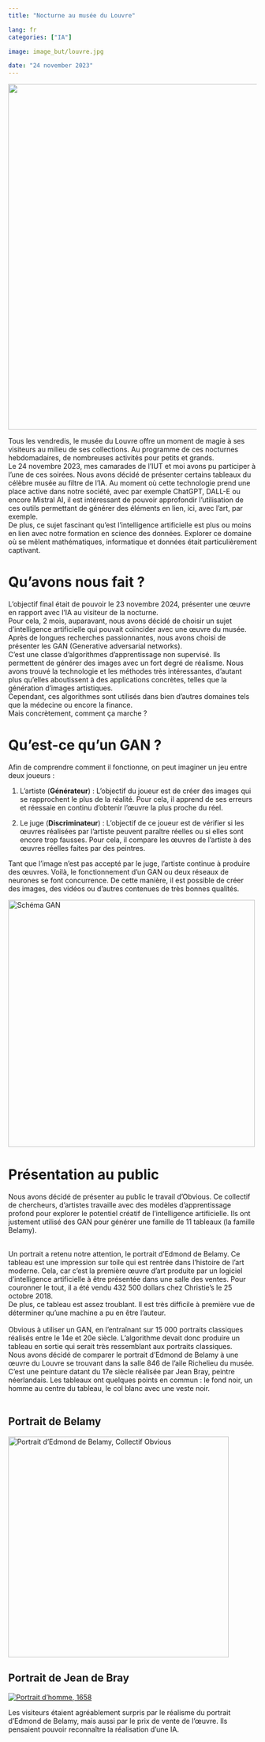 ```yaml
---
title: "Nocturne au musée du Louvre"

lang: fr
categories: ["IA"]

image: image_but/louvre.jpg

date: "24 november 2023"
---
```


![](image_but/louvre.jpg){fig-align="center" width="700"}

Tous les vendredis, le musée du Louvre offre un moment de magie à ses visiteurs au milieu de ses collections. Au programme de ces nocturnes hebdomadaires, de nombreuses activités pour petits et grands.<br> Le 24 novembre 2023, mes camarades de l'IUT et moi avons pu participer à l’une de ces soirées. Nous avons décidé de présenter certains tableaux du célèbre musée au filtre de l'IA. Au moment où cette technologie prend une place active dans notre société, avec par exemple ChatGPT, DALL-E ou encore Mistral AI, il est intéressant de pouvoir approfondir l'utilisation de ces outils permettant de générer des éléments en lien, ici, avec l'art, par exemple.<br> De plus, ce sujet fascinant qu'est l'intelligence artificielle est plus ou moins en lien avec notre formation en science des données. Explorer ce domaine où se mêlent mathématiques, informatique et données était particulièrement captivant.

# Qu'avons nous fait ?

L'objectif final était de pouvoir le 23 novembre 2024, présenter une œuvre en rapport avec l'IA au visiteur de la nocturne.<br> Pour cela, 2 mois, auparavant, nous avons décidé de choisir un sujet d'intelligence artificielle qui pouvait coïncider avec une œuvre du musée.<br> Après de longues recherches passionnantes, nous avons choisi de présenter les GAN (Generative adversarial networks).<br> C'est une classe d'algorithmes d'apprentissage non supervisé. Ils permettent de générer des images avec un fort degré de réalisme. Nous avons trouvé la technologie et les méthodes très intéressantes, d'autant plus qu'elles aboutissent à des applications concrètes, telles que la génération d'images artistiques.<br> Cependant, ces algorithmes sont utilisés dans bien d'autres domaines tels que la médecine ou encore la finance.<br> Mais concrètement, comment ça marche ?

# Qu'est-ce qu'un GAN ?

Afin de comprendre comment il fonctionne, on peut imaginer un jeu entre deux joueurs :

1.  L'artiste (**Générateur**) : L'objectif du joueur est de créer des images qui se rapprochent le plus de la réalité. Pour cela, il apprend de ses erreurs et réessaie en continu d'obtenir l'œuvre la plus proche du réel.

2.  Le juge (**Discriminateur**) : L'objectif de ce joueur est de vérifier si les œuvres réalisées par l'artiste peuvent paraître réelles ou si elles sont encore trop fausses. Pour cela, il compare les œuvres de l'artiste à des œuvres réelles faites par des peintres.

Tant que l'image n'est pas accepté par le juge, l'artiste continue à produire des œuvres. Voilà, le fonctionnement d'un GAN ou deux réseaux de neurones se font concurrence. De cette manière, il est possible de créer des images, des vidéos ou d'autres contenues de très bonnes qualités.

[![Schéma GAN](https://c02.purpledshub.com/uploads/sites/41/2022/10/GANSpreview-tb-f1fb529.jpg?w=1880&webp=1){fig-align="center" width="500"}](https://www.sciencefocus.com/future-technology/how-do-machine-learning-gans-work)

# Présentation au public

Nous avons décidé de présenter au public le travail d'Obvious. Ce collectif de chercheurs, d'artistes travaille avec des modèles d'apprentissage profond pour explorer le potentiel créatif de l'intelligence artificielle. Ils ont justement utilisé des GAN pour générer une famille de 11 tableaux (la famille Belamy). <br><br>

Un portrait a retenu notre attention, le portrait d'Edmond de Belamy. Ce tableau est une impression sur toile qui est rentrée dans l'histoire de l'art moderne. Cela, car c'est la première œuvre d'art produite par un logiciel d'intelligence artificielle à être présentée dans une salle des ventes. Pour couronner le tout, il a été vendu 432 500 dollars chez Christie's le 25 octobre 2018. <br> De plus, ce tableau est assez troublant. Il est très difficile à première vue de déterminer qu'une machine a pu en être l'auteur. <br> <br> Obvious à utiliser un GAN, en l'entraînant sur 15 000 portraits classiques réalisés entre le 14e et 20e siècle. L'algorithme devait donc produire un tableau en sortie qui serait très ressemblant aux portraits classiques.<br> Nous avons décidé de comparer le portrait d'Edmond de Belamy à une œuvre du Louvre se trouvant dans la salle 846 de l'aile Richelieu du musée. C'est une peinture datant du 17e siècle réalisée par Jean Bray, peintre néerlandais. Les tableaux ont quelques points en commun : le fond noir, un homme au centre du tableau, le col blanc avec une veste noir.<br><br>

::: panel-tabset
## Portrait de Belamy

[![Portrait d'Edmond de Belamy, Collectif Obvious](image_but/belamy.png){fig-align="center" width="447"}](https://obvious-art.com/portfolio/edmond-de-belamy/)

## Portrait de Jean de Bray

[![Portrait d'homme, 1658](image_but/jean_bray.jpeg){fig-align="center"}](https://collections.louvre.fr/en/ark:/53355/cl010059124)
:::

Les visiteurs étaient agréablement surpris par le réalisme du portrait d’Edmond de Belamy, mais aussi par le prix de vente de l’œuvre. Ils pensaient pouvoir reconnaître la réalisation d’une IA.
